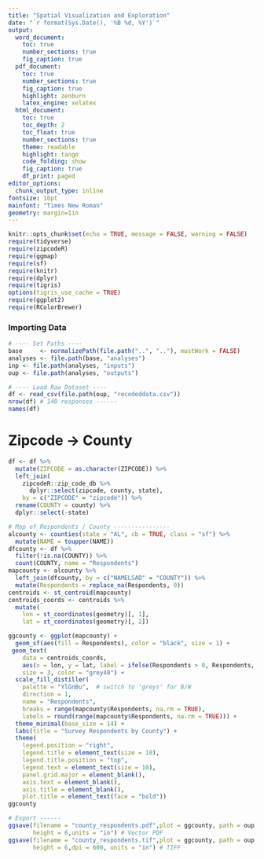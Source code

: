 ```yaml
---
title: "Spatial Visualization and Exploration"
date: "`r format(Sys.Date(), '%B %d, %Y')`"
output:
  word_document:
    toc: true
    number_sections: true
    fig_caption: true
  pdf_document:
    toc: true
    number_sections: true
    fig_caption: true
    highlight: zenburn
    latex_engine: xelatex
  html_document:
    toc: true
    toc_depth: 2
    toc_float: true
    number_sections: true
    theme: readable
    highlight: tango
    code_folding: show
    fig_caption: true
    df_print: paged
editor_options:
  chunk_output_type: inline
fontsize: 10pt
mainfont: "Times New Roman"
geometry: margin=1in
---
```

```r
knitr::opts_chunk$set(echo = TRUE, message = FALSE, warning = FALSE)
require(tidyverse)
require(zipcodeR)
require(ggmap)
require(sf)
require(knitr)
require(dplyr)
require(tigris)
options(tigris_use_cache = TRUE)
require(ggplot2)
require(RColorBrewer)
```


### Importing Data 
```r

# ---- Set Paths ----
base     <- normalizePath(file.path("..", ".."), mustWork = FALSE)
analyses <- file.path(base, "analyses")
inp <- file.path(analyses, "inputs")
oup <- file.path(analyses, "outputs")

# ---- Load Raw Dataset ----
df <- read_csv(file.path(oup, "recodeddata.csv"))
nrow(df) # 140 responses ------
names(df)

```

# Zipcode -> County 
```r

df <- df %>%
  mutate(ZIPCODE = as.character(ZIPCODE)) %>%
  left_join(
    zipcodeR::zip_code_db %>%
      dplyr::select(zipcode, county, state),
    by = c("ZIPCODE" = "zipcode")) %>%
  rename(COUNTY = county) %>%
  dplyr::select(-state)

# Map of Respondents / County ----------------
alcounty <- counties(state = "AL", cb = TRUE, class = "sf") %>%
  mutate(NAME = toupper(NAME))  
dfcounty <- df %>%
  filter(!is.na(COUNTY)) %>%
  count(COUNTY, name = "Respondents")
mapcounty <- alcounty %>%
  left_join(dfcounty, by = c("NAMELSAD" = "COUNTY")) %>%
  mutate(Respondents = replace_na(Respondents, 0))
centroids <- st_centroid(mapcounty)
centroids_coords <- centroids %>%
  mutate(
    lon = st_coordinates(geometry)[, 1],
    lat = st_coordinates(geometry)[, 2])

ggcounty <- ggplot(mapcounty) +
  geom_sf(aes(fill = Respondents), color = "black", size = 1) +
 geom_text(
    data = centroids_coords,
    aes(x = lon, y = lat, label = ifelse(Respondents > 0, Respondents, "")),
    size = 3, color = "grey40") +
  scale_fill_distiller(
    palette = "YlGnBu",  # switch to 'greys' for B/W 
    direction = 1,
    name = "Respondents",
    breaks = range(mapcounty$Respondents, na.rm = TRUE),
    labels = round(range(mapcounty$Respondents, na.rm = TRUE))) +
  theme_minimal(base_size = 14) +
  labs(title = "Survey Respondents by County") +
  theme(
    legend.position = "right",
    legend.title = element_text(size = 10),
    legend.title.position = "top",
    legend.text = element_text(size = 10),
    panel.grid.major = element_blank(),
    axis.text = element_blank(),
    axis.title = element_blank(),
    plot.title = element_text(face = "bold"))
ggcounty

# Export ------
ggsave(filename = "county_respondents.pdf",plot = ggcounty, path = oup, width = 8, 
       height = 6,units = "in") # Vector PDF
ggsave(filename = "county_respondents.tif",plot = ggcounty, path = oup, width = 8, 
       height = 6,dpi = 600, units = "in") # TIFF
```


